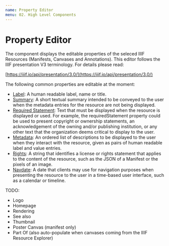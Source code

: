 ```yaml
---
name: Property Editor
menu: 02. High Level Components
---
```



# Property Editor

The component displays the editable properties of the seleced IIIF Resources (Manifests, Canvases and Annotations). 
This editor follows the IIIF presentation V3 terminology. For details please read:

[https://iiif.io/api/presentation/3.0/](https://iiif.io/api/presentation/3.0/)


The following common properties are editable at the moment:

- [Label](https://iiif.io/api/presentation/3.0/#label): A human readable label, name or title.
- [Summary](https://iiif.io/api/presentation/3.0/#summary): A short textual summary intended to be conveyed to the user when the metadata entries for the resource are not being displayed. 
- [Required Statement](https://iiif.io/api/presentation/3.0/#requiredstatement): Text that must be displayed when the resource is displayed or used. For example, the requiredStatement property could be used to present copyright or ownership statements, an acknowledgement of the owning and/or publishing institution, or any other text that the organization deems critical to display to the user.
- [Metadata](https://iiif.io/api/presentation/3.0/#metadata): An ordered list of descriptions to be displayed to the user when they interact with the resource, given as pairs of human readable label and value entries.
- [Rights](https://iiif.io/api/presentation/3.0/#rights): A string that identifies a license or rights statement that applies to the content of the resource, such as the JSON of a Manifest or the pixels of an image. 
- [Navdate](https://iiif.io/api/presentation/3.0/#navdate): A date that clients may use for navigation purposes when presenting the resource to the user in a time-based user interface, such as a calendar or timeline.

TODO:

- Logo
- Homepage
- Rendering
- See also
- Thumbnail
- Poster Canvas (manifest only)
- Part Of (also auto-populate when canvases coming from the IIIF Resource Explorer)


<Props of={Properties} />